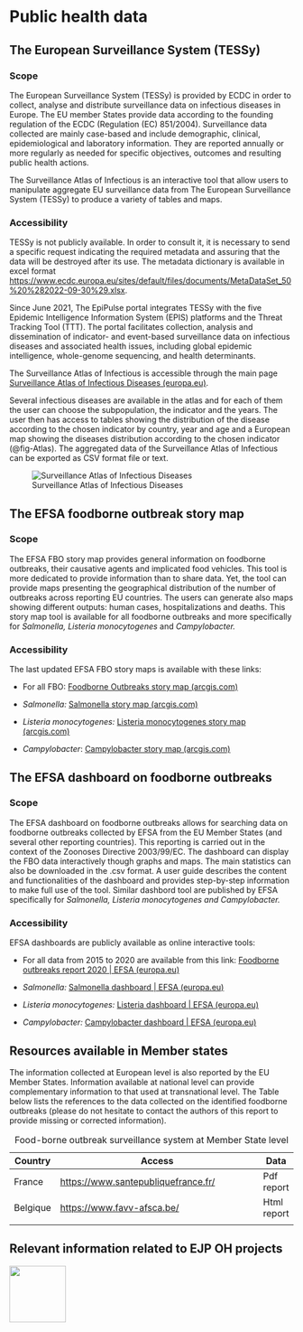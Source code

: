 # Public health data

## The European Surveillance System (TESSy)

### Scope

The European Surveillance System (TESSy) is provided by ECDC in order to collect, analyse and distribute surveillance data on infectious diseases in Europe. The EU member States provide data according to the founding regulation of the ECDC (Regulation (EC) 851/2004). Surveillance data collected are mainly case-based and include demographic, clinical, epidemiological and laboratory information. They are reported annually or more regularly as needed for specific objectives, outcomes and resulting public health actions.

The Surveillance Atlas of Infectious is an interactive tool that allow users to manipulate aggregate EU surveillance data from The European Surveillance System (TESSy) to produce a variety of tables and maps.

### Accessibility

TESSy is not publicly available. In order to consult it, it is necessary to send a specific request indicating the required metadata and assuring that the data will be destroyed after its use. The metadata dictionary is available in excel format <https://www.ecdc.europa.eu/sites/default/files/documents/MetaDataSet_50%20%282022-09-30%29.xlsx>.

Since June 2021, The EpiPulse portal integrates TESSy with the five Epidemic Intelligence Information System (EPIS) platforms and the Threat Tracking Tool (TTT). The portal facilitates collection, analysis and dissemination of indicator- and event-based surveillance data on infectious diseases and associated health issues, including global epidemic intelligence, whole-genome sequencing, and health determinants.

The Surveillance Atlas of Infectious is accessible through the main page [Surveillance Atlas of Infectious Diseases (europa.eu)](https://www.ecdc.europa.eu/en/surveillance-atlas-infectious-diseases).

Several infectious diseases are available in the atlas and for each of them the user can choose the subpopulation, the indicator and the years. The user then has access to tables showing the distribution of the disease according to the chosen indicator by country, year and age and a European map showing the diseases distribution according to the chosen indicator (@fig-Atlas). The aggregated data of the Surveillance Atlas of Infectious can be exported as CSV format file or text.

![Surveillance Atlas of Infectious Diseases](images/ECDC_Atlas.png){#fig-Atlas alt="Surveillance Atlas of Infectious Diseases"}

## The EFSA foodborne outbreak story map

### Scope

The EFSA FBO story map provides general information on foodborne outbreaks, their causative agents and implicated food vehicles. This tool is more dedicated to provide information than to share data. Yet, the tool can provide maps presenting the geographical distribution of the number of outbreaks across reporting EU countries. The users can generate also maps showing different outputs: human cases, hospitalizations and deaths. This story map tool is available for all foodborne outbreaks and more specifically for *Salmonella, Listeria monocytogenes* and *Campylobacter.*

### Accessibility

The last updated EFSA FBO story maps is available with these links:

-   For all FBO: [Foodborne Outbreaks story map (arcgis.com)](https://storymaps.arcgis.com/stories/ca42d02e580441b79fdfd46a427abaab)

-   *Salmonella:* [Salmonella story map (arcgis.com)](https://storymaps.arcgis.com/stories/13979918ca8948399180651d3b7ce3e1)

-   *Listeria monocytogenes:* [Listeria monocytogenes story map (arcgis.com)](https://storymaps.arcgis.com/stories/629e6627e6c64111bfd5b9257473c74a)

-   *Campylobacter*: [Campylobacter story map (arcgis.com)](https://storymaps.arcgis.com/stories/37987745de6f47029e14cb57d61fe923)

## The EFSA dashboard on foodborne outbreaks

### Scope

The EFSA dashboard on foodborne outbreaks allows for searching data on foodborne outbreaks collected by EFSA from the EU Member States (and several other reporting countries). This reporting is carried out in the context of the Zoonoses Directive 2003/99/EC. The dashboard can display the FBO data interactively though graphs and maps. The main statistics can also be downloaded in the .csv format. A user guide describes the content and functionalities of the dashboard and provides step-by-step information to make full use of the tool. Similar dashbord tool are published by EFSA specifically for *Salmonella, Listeria monocytogenes and Campylobacter.*

### Accessibility

EFSA dashboards are publicly available as online interactive tools:

-   For all data from 2015 to 2020 are available from this link: [Foodborne outbreaks report 2020 \| EFSA (europa.eu)](https://www.efsa.europa.eu/en/microstrategy/FBO-dashboard)

-   *Salmonella:* [Salmonella dashboard \| EFSA (europa.eu)](https://www.efsa.europa.eu/en/microstrategy/salmonella-dashboard)

-   *Listeria monocytogenes:* [Listeria dashboard \| EFSA (europa.eu)](https://www.efsa.europa.eu/en/microstrategy/listeria-dashboard)

-   *Campylobacter:* [Campylobacter dashboard \| EFSA (europa.eu)](https://www.efsa.europa.eu/en/microstrategy/campylobacter-dashboard)

## Resources available in Member states

The information collected at European level is also reported by the EU Member States. Information available at national level can provide complementary information to that used at transnational level. The Table below lists the references to the data collected on the identified foodborne outbreaks (please do not hesitate to contact the authors of this report to provide missing or corrected information).

| Country  | Access                                                                                                                                                                                                                                                                                                                    | Data        |
|---------|-------------------------------------------------------|---------|
| France   | [https://www.santepubliquefrance.fr/](https://www.santepubliquefrance.fr/maladies-et-traumatismes/maladies-infectieuses-d-origine-alimentaire/toxi-infections-alimentaires-collectives/documents/bulletin-national/surveillance-des-toxi-infections-alimentaires-collectives.-donnees-de-la-declaration-obligatoire-2020) | Pdf report  |
| Belgique | [https://www.favv-afsca.be/](https://www.favv-afsca.be/activiteitenverslag/2020/voedseltoxiinfecties/)                                                                                                                                                                                                                    | Html report |
|          |                                                                                                                                                                                                                                                                                                                           |             |

: Food-borne outbreak surveillance system at Member State level

## Relevant information related to EJP OH projects

![](images/wip.png){width="100"}

